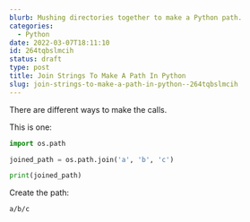 ```yaml
---
blurb: Mushing directories together to make a Python path.
categories:
  - Python
date: 2022-03-07T18:11:10
id: 264tqbslmcih
status: draft
type: post
title: Join Strings To Make A Path In Python
slug: join-strings-to-make-a-path-in-python--264tqbslmcih
---
```


There are different ways to make the calls. 

This is one:

```python
import os.path

joined_path = os.path.join('a', 'b', 'c')

print(joined_path)
```

Create the path:

```
a/b/c
```



